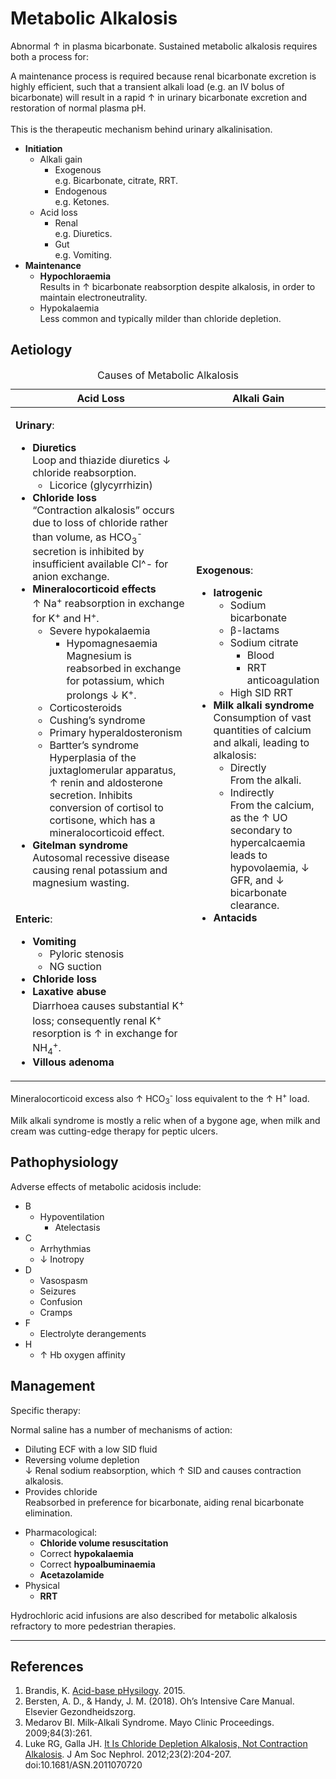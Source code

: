 # Metabolic Alkalosis {#sec-metalk}

Abnormal ↑ in plasma bicarbonate. Sustained metabolic alkalosis requires both a process for:

:::column-margin
A maintenance process is required because renal bicarbonate excretion is highly efficient, such that a transient alkali load (e.g. an IV bolus of bicarbonate) will result in a rapid ↑ in urinary bicarbonate excretion and restoration of normal plasma pH.\
\
This is the therapeutic mechanism behind urinary alkalinisation.
:::

* **Initiation**
	* Alkali gain
		* Exogenous\
		e.g. Bicarbonate, citrate, RRT.
		* Endogenous\
		e.g. Ketones.
	* Acid loss
		* Renal\
		e.g. Diuretics.
		* Gut\
		e.g. Vomiting.
* **Maintenance**
	* **Hypochloraemia**\
	Results in ↑ bicarbonate reabsorption despite alkalosis, in order to maintain electroneutrality.
	* Hypokalaemia\
	Less common and typically milder than chloride depletion.

## Aetiology

: Causes of Metabolic Alkalosis

+---------------------------------------------------------------------------------------------------------------------------------------------------------------------+--------------------------------------------------------------------------------------------------------------------------+
| Acid Loss                                                                                                                                                           | Alkali Gain                                                                                                              |
+=====================================================================================================================================================================+==========================================================================================================================+
| **Urinary**:                                                                                                                                                        | **Exogenous**:                                                                                                           |
|                                                                                                                                                                     |                                                                                                                          |
| * **Diuretics**\                                                                                                                                                    | * **Iatrogenic**                                                                                                         |
| Loop and thiazide diuretics ↓ chloride reabsorption.                                                                                                                |     * Sodium bicarbonate                                                                                                 |
|     * Licorice (glycyrrhizin)                                                                                                                                       |     * β-lactams                                                                                                          |
| * **Chloride loss**\                                                                                                                                                |     * Sodium citrate\                                                                                                    |
| "Contraction alkalosis" occurs due to loss of chloride rather than volume, as HCO~3~^-^ secretion is inhibited by insufficient available Cl^- for anion exchange.   |         * Blood                                                                                                          |
| * **Mineralocorticoid effects**\                                                                                                                                    |         * RRT anticoagulation                                                                                            |
| ↑ Na^+^ reabsorption in exchange for K^+^ and H^+^.                                                                                                                 |     * High SID RRT                                                                                                       |
|     * Severe hypokalaemia                                                                                                                                           | * **Milk alkali syndrome**\                                                                                              |
|         * Hypomagnesaemia\                                                                                                                                          | Consumption of vast quantities of calcium and alkali, leading to alkalosis:                                              |
|         Magnesium is reabsorbed in exchange for potassium, which prolongs ↓ K^+^.                                                                                   |     * Directly\                                                                                                          |
|     * Corticosteroids                                                                                                                                               |     From the alkali.                                                                                                     |
|     * Cushing's syndrome                                                                                                                                            |     * Indirectly\                                                                                                        |
|     * Primary hyperaldosteronism                                                                                                                                    |     From the calcium, as the ↑ UO secondary to hypercalcaemia leads to hypovolaemia, ↓ GFR, and ↓ bicarbonate clearance. |
|     * Bartter's syndrome\                                                                                                                                           | * **Antacids**                                                                                                           |
|     Hyperplasia of the juxtaglomerular apparatus, ↑ renin and aldosterone secretion.                                                                                |                                                                                                                          |
|     Inhibits conversion of cortisol to cortisone, which has a mineralocorticoid effect.\                                                                            |                                                                                                                          |
| * **Gitelman syndrome**\                                                                                                                                            |                                                                                                                          |
| Autosomal recessive disease causing renal potassium and magnesium wasting.                                                                                          |                                                                                                                          |
+---------------------------------------------------------------------------------------------------------------------------------------------------------------------+                                                                                                                          |
| **Enteric**:                                                                                                                                                        |                                                                                                                          |
|                                                                                                                                                                     |                                                                                                                          |
| * **Vomiting**                                                                                                                                                      |                                                                                                                          |
|     * Pyloric stenosis                                                                                                                                              |                                                                                                                          |
|     * NG suction                                                                                                                                                    |                                                                                                                          |
| * **Chloride loss**                                                                                                                                                 |                                                                                                                          |
| * **Laxative abuse**\                                                                                                                                               |                                                                                                                          |
| Diarrhoea causes substantial K^+^ loss; consequently renal K^+^ resorption is ↑ in exchange for NH~4~^+^.                                                           |                                                                                                                          |
| * **Villous adenoma**                                                                                                                                               |                                                                                                                          |
+---------------------------------------------------------------------------------------------------------------------------------------------------------------------+--------------------------------------------------------------------------------------------------------------------------+

:::column-margin
Mineralocorticoid excess also ↑ HCO~3~^-^ loss equivalent to the ↑ H^+^ load.
:::

:::column-margin
Milk alkali syndrome is mostly a relic when of a bygone age, when milk and cream was cutting-edge therapy for peptic ulcers.
:::


## Pathophysiology

Adverse effects of metabolic acidosis include:

* B
	* Hypoventilation
		* Atelectasis
* C
	* Arrhythmias
	* ↓ Inotropy
* D
	* Vasospasm
	* Seizures
	* Confusion
	* Cramps
* F
	* Electrolyte derangements
* H
	* ↑ Hb oxygen affinity


## Management

Specific therapy:

:::column-margin
Normal saline has a number of mechanisms of action:

* Diluting ECF with a low SID fluid\
* Reversing volume depletion\
↓ Renal sodium reabsorption, which ↑ SID and causes contraction alkalosis.
* Provides chloride\
Reabsorbed in preference for bicarbonate, aiding renal bicarbonate elimination.
:::

* Pharmacological:
	* **Chloride volume resuscitation**
	* Correct **hypokalaemia**
	* Correct **hypoalbuminaemia**
	* **Acetazolamide**
* Physical
	* **RRT**

:::column-margin
Hydrochloric acid infusions are also described for metabolic alkalosis refractory to more pedestrian therapies.
:::

---

## References

1. Brandis, K. [Acid-base pHysilogy](http://www.anaesthesiamcq.com/AcidBaseBook/ABindex.php). 2015.
1. Bersten, A. D., & Handy, J. M. (2018). Oh’s Intensive Care Manual. Elsevier Gezondheidszorg.
1. Medarov BI. Milk-Alkali Syndrome. Mayo Clinic Proceedings. 2009;84(3):261.
1. Luke RG, Galla JH. [It Is Chloride Depletion Alkalosis, Not Contraction Alkalosis](https://www.ncbi.nlm.nih.gov/pmc/articles/PMC3269186/). J Am Soc Nephrol. 2012;23(2):204-207. doi:10.1681/ASN.2011070720
